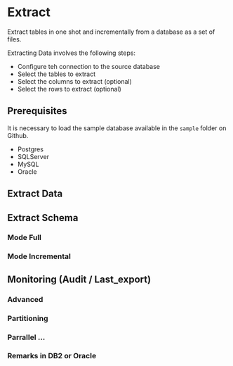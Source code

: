 # Extract

Extract tables in one shot and incrementally from a database as a set of files.

Extracting Data involves the following steps:

- Configure teh connection to the source database
- Select the tables to extract
- Select the columns to extract (optional)
- Select the rows to extract (optional)


## Prerequisites
It is necessary to load the sample database available in the `sample` folder on Github.

- Postgres
- SQLServer
- MySQL
- Oracle



## Extract Data

## Extract Schema
### Mode Full
### Mode Incremental
## Monitoring (Audit / Last_export)
### Advanced
### Partitioning
### Parrallel ...
### Remarks in DB2 or Oracle
